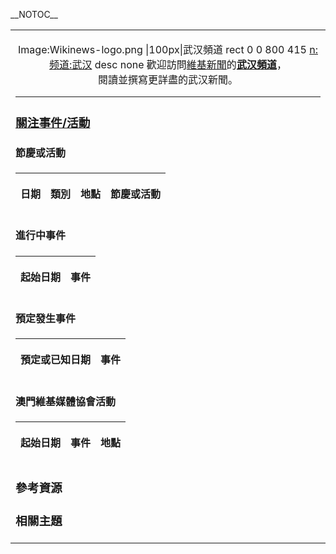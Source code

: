 __NOTOC__
<!--如欲編輯月曆，請到[[Portal:武汉新聞動態/Calendar|Portal:武汉新聞動態/Calendar]]-->
{| class="infobox" width="300"
|
<div align="center"><imagemap>
Image:Wikinews-logo.png |100px|武汉頻道
rect 0 0 800 415 [[n:频道:武汉|n:频道:武汉]]
desc none
</imagemap>
歡迎訪問[[n:|維基新聞]]的'''[[n:频道:武汉|武汉頻道]]'''，<br />
閱讀並撰寫更詳盡的武汉新聞。
</div>
----
===[[:Category:武汉新聞動態|關注事件/活動]]===
====節慶或活動====
{| class="wikitable"
|-
! 日期 || 類別|| 地點 || 節慶或活動
|}

====進行中事件====
{| class="wikitable"
|-
! 起始日期 !! 事件
|}

====預定發生事件====
{| class="wikitable"
|-
! 預定或已知日期 !! 事件
|}

====澳門維基媒體協會活動====
{| class="wikitable"
|-
! 起始日期 !! 事件 !! 地點
|}

===參考資源===
<div class="references-small">
</div>

===相關主題===
|}